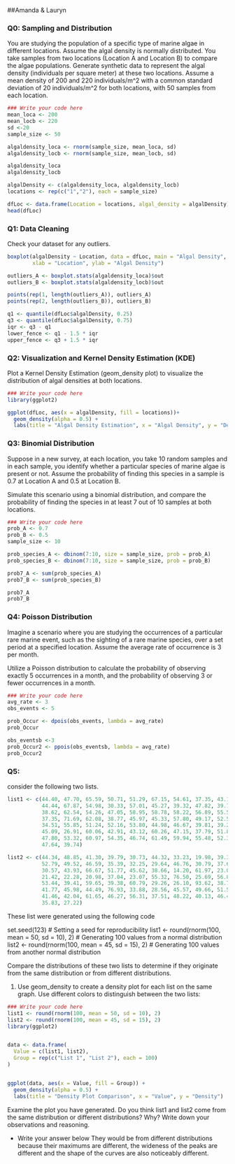 ##Amanda & Lauryn

### Q0: Sampling and Distribution

You are studying the population of a specific type of marine algae in different locations. Assume the algal density is normally distributed. You take samples from two locations (Location A and Location B) to compare the algae populations. Generate synthetic data to represent the algal density (individuals per square meter) at these two locations. Assume a mean density of 200 and 220 individuals/m^2 with a common standard deviation of 20 individuals/m^2 for both locations, with 50 samples from each location.


```r
### Write your code here
mean_loca <- 200
mean_locb <- 220
sd <-20
sample_size <- 50

algaldensity_loca <- rnorm(sample_size, mean_loca, sd)
algaldensity_locb <- rnorm(sample_size, mean_locb, sd)

algaldensity_loca
algaldensity_locb

algalDensity <- c(algaldensity_loca, algaldensity_locb)
locations <- rep(c("1","2"), each = sample_size)

dfLoc <- data.frame(Location = locations, algal_density = algalDensity)
head(dfLoc)
```

### Q1: Data Cleaning

Check your dataset for any outliers. 


```r
boxplot(algalDensity ~ Location, data = dfLoc, main = "Algal Density", 
        xlab = "Location", ylab = "Algal Density")

outliers_A <- boxplot.stats(algaldensity_loca)$out
outliers_B <- boxplot.stats(algaldensity_locb)$out

points(rep(1, length(outliers_A)), outliers_A)
points(rep(2, length(outliers_B)), outliers_B)

q1 <- quantile(dfLoc$algalDensity, 0.25)
q3 <- quantile(dfLoc$algalDensity, 0.75)
iqr <- q3 - q1
lower_fence <- q1 - 1.5 * iqr
upper_fence <- q3 + 1.5 * iqr
```


### Q2: Visualization and Kernel Density Estimation (KDE)

Plot a Kernel Density Estimation (geom_density plot) to visualize the distribution of algal densities at both locations. 


```r
### Write your code here
library(ggplot2)

ggplot(dfLoc, aes(x = algalDensity, fill = locations))+
  geom_density(alpha = 0.5) +
  labs(title = "Algal Density Estimation", x = "Algal Density", y = "Density") 
```

### Q3: Binomial Distribution
Suppose in a new survey, at each location, you take 10 random samples and in each sample, you identify whether a particular species of marine algae is present or not. Assume the probability of finding this species in a sample is 0.7 at Location A and 0.5 at Location B.

Simulate this scenario using a binomial distribution, and compare the probability of finding the species in at least 7 out of 10 samples at both locations.

```r
### Write your code here
prob_A <- 0.7
prob_B <- 0.5
sample_size <- 10

prob_species_A <- dbinom(7:10, size = sample_size, prob = prob_A)
prob_species_B <- dbinom(7:10, size = sample_size, prob = prob_B)

prob7_A <- sum(prob_species_A)
prob7_B <- sum(prob_species_B)

prob7_A
prob7_B

```

### Q4: Poisson Distribution
Imagine a scenario where you are studying the occurrences of a particular rare marine event, such as the sighting of a rare marine species, over a set period at a specified location. Assume the average rate of occurrence is 3 per month.

Utilize a Poisson distribution to calculate the probability of observing exactly 5 occurrences in a month, and the probability of observing 3 or fewer occurrences in a month.

```r
### Write your code here
avg_rate <- 3
obs_events <- 5

prob_Occur <- dpois(obs_events, lambda = avg_rate)
prob_Occur

obs_eventsb <-3
prob_Occur2 <- ppois(obs_eventsb, lambda = avg_rate)
prob_Occur2

```

### Q5: 
consider the following two lists. 

```r
list1 <- c(44.40, 47.70, 65.59, 50.71, 51.29, 67.15, 54.61, 37.35, 43.13, 45.54, 62.24, 53.60, 54.01, 51.11, 
           44.44, 67.87, 54.98, 30.33, 57.01, 45.27, 39.32, 47.82, 39.74, 42.71, 43.75, 33.13, 58.38, 51.53, 
           38.62, 62.54, 54.26, 47.05, 58.95, 58.78, 58.22, 56.89, 55.54, 49.38, 46.94, 46.20, 43.05, 47.92, 
           37.35, 71.69, 62.08, 38.77, 45.97, 45.33, 57.80, 49.17, 52.53, 49.71, 49.57, 63.69, 47.74, 65.16, 
           34.51, 55.85, 51.24, 52.16, 53.80, 44.98, 46.67, 39.81, 39.28, 53.04, 54.48, 50.53, 59.22, 70.50, 
           45.09, 26.91, 60.06, 42.91, 43.12, 60.26, 47.15, 37.79, 51.81, 48.61, 50.06, 53.85, 46.29, 56.44, 
           47.80, 53.32, 60.97, 54.35, 46.74, 61.49, 59.94, 55.48, 52.39, 43.72, 63.61, 44.00, 71.87, 65.33, 
           47.64, 39.74)

list2 <- c(44.34, 48.85, 41.30, 39.79, 30.73, 44.32, 33.23, 19.98, 39.30, 58.78, 36.37, 54.12, 20.73, 44.17, 
           52.79, 49.52, 46.59, 35.39, 32.25, 29.64, 46.76, 30.79, 37.64, 41.16, 72.66, 35.22, 48.53, 46.17, 
           30.57, 43.93, 66.67, 51.77, 45.62, 38.66, 14.20, 61.97, 23.09, 56.10, 73.64, 23.34, 55.53, 41.07, 
           21.42, 22.28, 20.98, 37.04, 23.07, 55.32, 76.50, 25.69, 56.82, 56.54, 49.98, 29.87, 43.21, 40.79, 
           53.44, 39.41, 59.65, 39.38, 60.79, 29.26, 26.10, 93.62, 38.75, 49.47, 54.55, 37.74, 52.75, 50.53, 
           41.77, 45.98, 44.49, 76.93, 33.88, 28.56, 45.57, 49.66, 51.55, 38.12, 29.05, 63.95, 39.76, 32.02, 
           41.46, 42.04, 61.65, 46.27, 56.31, 37.51, 48.22, 40.13, 46.42, 31.57, 25.34, 74.96, 54.01, 26.23, 
           35.83, 27.22)

```

These list were generated using the following code

set.seed(123)  # Setting a seed for reproducibility
list1 <- round(rnorm(100, mean = 50, sd = 10), 2)  # Generating 100 values from a normal distribution
list2 <- round(rnorm(100, mean = 45, sd = 15), 2)  # Generating 100 values from another normal distribution


Compare the distributions of these two lists to determine if they originate from the same distribution or from different distributions.

1. Use geom_density to create a density plot for each list on the same graph. Use different colors to distinguish between the two lists:
```r
### Write your code here
list1 <- round(rnorm(100, mean = 50, sd = 10), 2)  
list2 <- round(rnorm(100, mean = 45, sd = 15), 2)
library(ggplot2)


data <- data.frame(
  Value = c(list1, list2),
  Group = rep(c("List 1", "List 2"), each = 100)
)


ggplot(data, aes(x = Value, fill = Group)) +
  geom_density(alpha = 0.5) +
  labs(title = "Density Plot Comparison", x = "Value", y = "Density") 

```

Examine the plot you have generated. Do you think list1 and list2 come from the same distribution or different distributions? Why?
Write down your observations and reasoning.


* Write your answer below
They would be from different distributions because their maximums are different, the wideness of the peaks are different and the shape of the curves are also noticeably different. 
